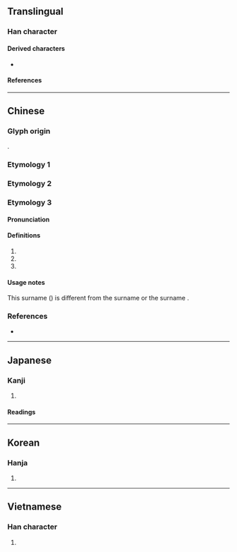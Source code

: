 {{also|塗|凃}}
{{character info}}
==Translingual==

===Han character===
{{Han char|rn=85|rad=水|as=07|sn=10|four=38194|canj=EOMD|ids=⿰氵余}}

====Derived characters====
* {{l|mul|[[蒤]], [[塗]], [[𣉯]], [[𥂋]], [[𪄫]]}}

====References====
{{Han ref|kx=0625.290|dkj=17518|dj=1027.110|hdz=31628.120|uh=6D82}}

----

==Chinese==

===Glyph origin===
{{Han etym}}
{{Han compound|水|alt1=氵|余|ls=psc|c1=s|t1=water|c2=p}}.

===Etymology 1===
{{zh-see|塗}}

===Etymology 2===
{{zh-see|途|v}}

===Etymology 3===
{{zh-forms}}
{{zh-wp|zh:涂姓}}

====Pronunciation====
{{zh-pron
|m=tú
|c=tou4,ceoi4
|h=pfs=
|md=
|mn=
|w=
|mc=y
|oc=y
|cat=
}}

====Definitions====
{{zh-hanzi}}

# {{zh-used2|n}}
# {{surname|zh}}
# {{n-g|Name of a river.}}

====Usage notes====
This surname ({{zh-l|涂}}) is different from the surname {{zh-l|凃}} or the surname {{zh-l|塗}}.

===References===
* {{R:yue:Hanzi}}

----

==Japanese==

===Kanji===
{{ja-kanji|grade=|rs=水07}}

# {{rfdef|ja|sort=水07}}

====Readings====
{{ja-readings
|goon=ず, ど, じょ
|kanon=と, ちょ
|kun=みち-}}

----

==Korean==

===Hanja===
{{ko-hanja|hangeul=도|eumhun=|rv=do|mr=to|y=to}}

# {{rfdef|ko|sort=水07}}

----

==Vietnamese==

===Han character===
{{vi-readings|reading=dơ|rs=水07}}

# {{rfdef|vi|sort=水07}}